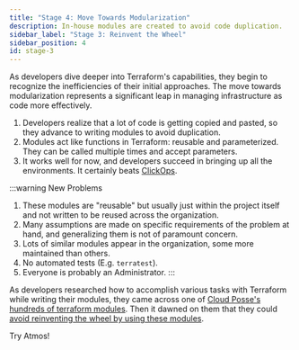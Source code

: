 ```yaml
---
title: "Stage 4: Move Towards Modularization"
description: In-house modules are created to avoid code duplication.
sidebar_label: "Stage 3: Reinvent the Wheel"
sidebar_position: 4
id: stage-3
---
```


As developers dive deeper into Terraform's capabilities, they begin to recognize the inefficiencies of their initial approaches. 
The move towards modularization represents a significant leap in managing infrastructure as code more effectively.

1. Developers realize that a lot of code is getting copied and pasted, so they advance to writing modules to avoid duplication.
2. Modules act like functions in Terraform: reusable and parameterized. They can be called multiple times and accept parameters.
3. It works well for now, and developers succeed in bringing up all the environments. It certainly beats [ClickOps](/introduction/why-atmos/stage-0).

:::warning New Problems
1. These modules are "reusable" but usually just within the project itself and not written to be reused across the organization.
2. Many assumptions are made on specific requirements of the problem at hand, and generalizing them is not of paramount concern.
3. Lots of similar modules appear in the organization, some more maintained than others.
4. No automated tests (E.g. `terratest`).
5. Everyone is probably an Administrator.
:::

As developers researched how to accomplish various tasks with Terraform while writing their modules, they came across one
of [Cloud Posse's hundreds of terraform modules](https://github.com/cloudposse). Then it dawned on them that they could 
[avoid reinventing the wheel by using these modules](/introduction/why-atmos/stage-4). 

<Link
    to="/introduction/why-atmos/nirvana"
    className="button button--lg button--primary">
    Try Atmos!
</Link>
